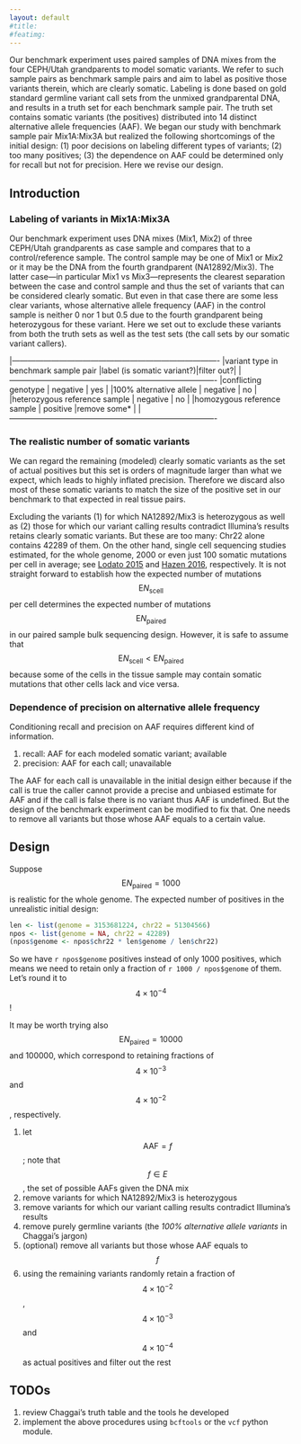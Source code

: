 ```yaml
---
layout: default
#title: 
#featimg: 
---
```


Our benchmark experiment uses paired samples of DNA mixes from the four CEPH/Utah grandparents to model somatic variants.  We refer to such sample pairs as benchmark sample pairs and aim to label as positive those variants therein, which are clearly somatic.  Labeling is done based on gold standard germline variant call sets from the unmixed grandparental DNA, and results in a truth set for each benchmark sample pair.  The truth set contains somatic variants (the positives) distributed into 14 distinct alternative allele frequencies (AAF).  We began our study with benchmark sample pair Mix1A:Mix3A but realized the following shortcomings of the initial design: (1) poor decisions on labeling different types of variants; (2) too many positives; (3) the dependence on AAF could be determined only for recall but not for precision.  Here we revise our design.

## Introduction

### Labeling of variants in Mix1A:Mix3A

Our benchmark experiment uses DNA mixes (Mix1, Mix2) of three CEPH/Utah grandparents as case sample and compares that to a control/reference sample.  The control sample may be one of Mix1 or Mix2 or it may be the DNA from the fourth grandparent (NA12892/Mix3).  The latter case---in particular Mix1 vs Mix3---represents the clearest separation between the case and control sample and thus the set of variants that can be considered clearly somatic.  But even in that case there are some less clear variants, whose alternative allele frequency (AAF) in the control sample is neither 0 nor 1 but 0.5 due to the fourth grandparent being heterozygous for these variant.  Here we set out to exclude these variants from both the truth sets as well as the test sets (the call sets by our somatic variant callers).

|-------------------------------------------------------------------------------
|variant type in benchmark sample pair |label (is somatic variant?)|filter out?|
|-------------------------------------------------------------------------------
|conflicting genotype                  |    negative        |    yes           |
|100% alternative allele               |    negative        |    no            |
|heterozygous reference sample         |    negative        |    no            |
|homozygous reference sample           |    positive        |remove some\*     |
|-------------------------------------------------------------------------------

### The realistic number of somatic variants

We can regard the remaining (modeled) clearly somatic variants as the set of actual positives but this set is orders of magnitude larger than what we expect, which leads to highly inflated precision.  Therefore we discard also most of these somatic variants to match the size of the positive set in our benchmark to that expected in real tissue pairs.

Excluding the variants (1) for which NA12892/Mix3 is heterozygous as well as (2) those for which our variant calling results contradict Illumina's results retains clearly somatic variants.  But these are too many: Chr22 alone contains 42289 of them.  On the other hand, single cell sequencing studies estimated, for the whole genome, 2000 or even just 100 somatic mutations per cell in average; see [Lodato 2015](https://www.ncbi.nlm.nih.gov/pmc/articles/PMC4664477/) and [Hazen 2016](https://www.ncbi.nlm.nih.gov/pmc/articles/PMC4795965/), respectively.  It is not straight forward to establish how the expected number of mutations $$\mathrm{E} N_\mathrm{scell}$$ per cell determines the expected number of mutations $$\mathrm{E} N_\mathrm{paired}$$ in our paired sample bulk sequencing design.  However, it is safe to assume that $$\mathrm{E} N_\mathrm{scell} < \mathrm{E} N_\mathrm{paired}$$ because some of the cells in the tissue sample may contain somatic mutations that other cells lack and vice versa.

### Dependence of precision on alternative allele frequency

Conditioning recall and precision on AAF requires different kind of information.

1. recall: AAF for each modeled somatic variant; available
1. precision: AAF for each call; unavailable

The AAF for each call is unavailable in the initial design either because if the call is true the caller cannot provide a precise and unbiased estimate for AAF and if the call is false there is no variant thus AAF is undefined.  But the design of the benchmark experiment can be modified to fix that.  One needs to remove all variants but those whose AAF equals to a certain value.

## Design

Suppose $$\mathrm{E} N_\mathrm{paired} = 1000$$ is realistic for the whole genome.  The expected number of positives in the unrealistic initial design:

```r
len <- list(genome = 3153681224, chr22 = 51304566)
npos <- list(genome = NA, chr22 = 42289)
(npos$genome <- npos$chr22 * len$genome / len$chr22)
```

So we have `r npos$genome` positives instead of only 1000 positives, which means we need to retain only a fraction of `r 1000 / npos$genome` of them.  Let's round it to $$4 \times 10^{-4}$$!

It may be worth trying also $$\mathrm{E} N_\mathrm{paired} = 10000$$ and 100000, which correspond to retaining fractions of $$4 \times 10^{-3}$$ and $$4 \times 10^{-2}$$, respectively.

1. let $$\mathrm{AAF} = f$$; note that $$f\in E$$, the set of possible AAFs given the DNA mix
1. remove variants for which NA12892/Mix3 is heterozygous
1. remove variants for which our variant calling results contradict Illumina's results
1. remove purely germline variants (the *100% alternative allele variants* in Chaggai's jargon)
1. (optional) remove all variants but those whose AAF equals to $$f$$
1. using the remaining variants randomly retain a fraction of $$4 \times 10^{-2}$$, $$4 \times 10^{-3}$$ and $$4 \times 10^{-4}$$ as actual positives and filter out the rest

## TODOs

1. review Chaggai's truth table and the tools he developed
1. implement the above procedures using `bcftools` or the `vcf` python module.
